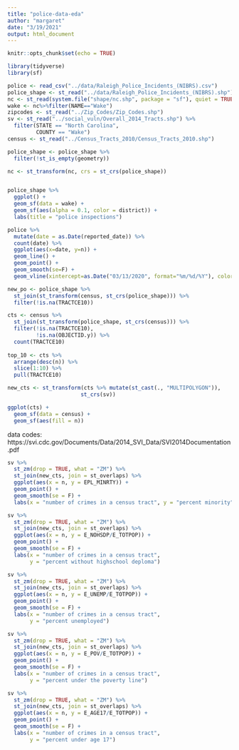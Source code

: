 ```yaml
---
title: "police-data-eda"
author: "margaret"
date: "3/19/2021"
output: html_document
---
```


```r
knitr::opts_chunk$set(echo = TRUE)
```


```r
library(tidyverse)
library(sf)
```



```r
police <- read_csv("../data/Raleigh_Police_Incidents_(NIBRS).csv")
police_shape <- st_read("../data/Raleigh_Police_Incidents_(NIBRS).shp")
nc <- st_read(system.file("shape/nc.shp", package = "sf"), quiet = TRUE)
wake <- nc%>%filter(NAME=="Wake")
zipcodes <- st_read("../Zip_Codes/Zip_Codes.shp")
sv <- st_read("../social_vuln/Overall_2014_Tracts.shp") %>% 
  filter(STATE == "North Carolina",
         COUNTY == "Wake")
census <- st_read("../Census_Tracts_2010/Census_Tracts_2010.shp")
```

```r
police_shape <- police_shape %>%
  filter(!st_is_empty(geometry))

nc <- st_transform(nc, crs = st_crs(police_shape))


police_shape %>%
  ggplot() +
  geom_sf(data = wake) +
  geom_sf(aes(alpha = 0.1, color = district)) +
  labs(title = "police inspections") 
```


```r
police %>%
  mutate(date = as.Date(reported_date)) %>%
  count(date) %>%
  ggplot(aes(x=date, y=n)) +
  geom_line() +
  geom_point() +
  geom_smooth(se=F) +
  geom_vline(xintercept=as.Date("03/13/2020", format="%m/%d/%Y"), color = "red")
```


```r
new_po <- police_shape %>%
  st_join(st_transform(census, st_crs(police_shape))) %>%
  filter(!is.na(TRACTCE10))
```

```r
cts <- census %>%
  st_join(st_transform(police_shape, st_crs(census))) %>%
  filter(!is.na(TRACTCE10),
         !is.na(OBJECTID.y)) %>%
  count(TRACTCE10)
  
top_10 <- cts %>%
  arrange(desc(n)) %>%
  slice(1:10) %>%
  pull(TRACTCE10)

new_cts <- st_transform(cts %>% mutate(st_cast(., "MULTIPOLYGON")), 
                       st_crs(sv)) 
```

```r
ggplot(cts) +
  geom_sf(data = census) +
  geom_sf(aes(fill = n))
```


data codes: https://svi.cdc.gov/Documents/Data/2014_SVI_Data/SVI2014Documentation.pdf

```r
sv %>%
  st_zm(drop = TRUE, what = "ZM") %>%
  st_join(new_cts, join = st_overlaps) %>%
  ggplot(aes(x = n, y = EPL_MINRTY)) +
  geom_point() +
  geom_smooth(se = F) +
  labs(x = "number of crimes in a census tract", y = "percent minority")
```



```r
sv %>%
  st_zm(drop = TRUE, what = "ZM") %>%
  st_join(new_cts, join = st_overlaps) %>%
  ggplot(aes(x = n, y = E_NOHSDP/E_TOTPOP)) +
  geom_point() +
  geom_smooth(se = F) +
  labs(x = "number of crimes in a census tract", 
       y = "percent without highschool deploma")

```

```r
sv %>%
  st_zm(drop = TRUE, what = "ZM") %>%
  st_join(new_cts, join = st_overlaps) %>%
  ggplot(aes(x = n, y = E_UNEMP/E_TOTPOP)) +
  geom_point() +
  geom_smooth(se = F) +
  labs(x = "number of crimes in a census tract", 
       y = "percent unemployed")
```

```r
sv %>%
  st_zm(drop = TRUE, what = "ZM") %>%
  st_join(new_cts, join = st_overlaps) %>%
  ggplot(aes(x = n, y = E_POV/E_TOTPOP)) +
  geom_point() +
  geom_smooth(se = F) +
  labs(x = "number of crimes in a census tract", 
       y = "percent under the poverty line")
```

```r
sv %>%
  st_zm(drop = TRUE, what = "ZM") %>%
  st_join(new_cts, join = st_overlaps) %>%
  ggplot(aes(x = n, y = E_AGE17/E_TOTPOP)) +
  geom_point() +
  geom_smooth(se = F) +
  labs(x = "number of crimes in a census tract", 
       y = "percent under age 17")
```

